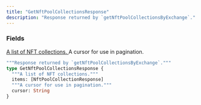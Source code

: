 ```yaml
---
title: "GetNftPoolCollectionsResponse"
description: "Response returned by `getNftPoolCollectionsByExchange`."
---
```


### Fields

<a href="/api-reference/types/nftpoolcollectionresponse">
  <ResponseField name="items" type="[NftPoolCollectionResponse]">
    A list of NFT collections.
  </ResponseField>
</a>

<ResponseField name="cursor" type="String">
  A cursor for use in pagination.
</ResponseField>


```graphql GetNftPoolCollectionsResponse
"""Response returned by `getNftPoolCollectionsByExchange`."""
type GetNftPoolCollectionsResponse {
  """A list of NFT collections."""
  items: [NftPoolCollectionResponse]
  """A cursor for use in pagination."""
  cursor: String
}
```
